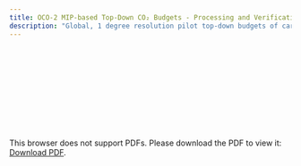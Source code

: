 ```yaml
---
title: OCO-2 MIP-based Top-Down CO₂ Budgets - Processing and Verification Report
description: "Global, 1 degree resolution pilot top-down budgets of carbon dioxide emissions at 5 year intervals and national scales, version 1"
---
```

<object data="./reports/oco2-mip-co2budget-yeargrid-v1_Processing and Verification Report.pdf" type="application/pdf" width="1024px" height="1000px">
    <embed src="./reports/oco2-mip-co2budget-yeargrid-v1_Processing and Verification Report.pdf">
        <p>This browser does not support PDFs. Please download the PDF to view it: <a href="./reports/oco2-mip-co2budget-yeargrid-v1_Processing and Verification Report.pdf">Download PDF</a>.</p>
    </embed>
</object>